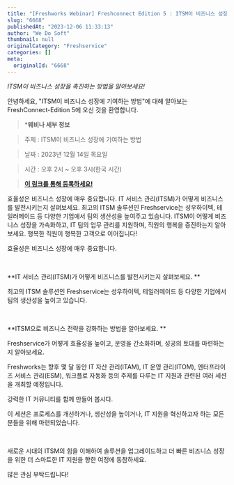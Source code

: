 ```yaml
---
title: "[Freshworks Webinar] Freshconnect Edition 5 : ITSM이 비즈니스 성장에 기여하는 방법"
slug: "6668"
publishedAt: "2023-12-06 11:33:13"
author: "We Do Soft"
thumbnail: null
originalCategory: "Freshservice"
categories: []
meta:
  originalId: "6668"
---
```


*ITSM이 비즈니스 성장을 촉진하는 방법을 알아보세요!*

안녕하세요, "ITSM이 비즈니스 성장에 기여하는 방법"에 대해 알아보는 FreshConnect-Edition 5에 오신 것을 환영합니다.

> 

> ***웨비나 세부 정보**

> 주제 : ITSM이 비즈니스 성장에 기여하는 방법

> 날짜 : 2023년 12월 14일 목요일

> 시간 : 오후 2시 ~ 오후 3시(한국 시간)

> **[이 링크를 통해 등록하세요!](https://streaklinks.com/Bwxg1y6TU3Hpdx-F3weu0Vwq/https%3A%2F%2Ffreshworks.zoom.us%2Fwebinar%2Fregister%2F7417012471223%2FWN_Wx4mP74XQGiQ7yxuosuXEg)**
> 
> 

효율성은 비즈니스 성장에 매우 중요합니다. IT 서비스 관리(ITSM)가 어떻게 비즈니스를 발전시키는지 살펴보세요. 최고의 ITSM 솔루션인 Freshservice는 성우하이텍, 테일러메이드 등 다양한 기업에서 팀의 생산성을 높여주고 있습니다. ITSM이 어떻게 비즈니스 성장을 가속화하고, IT 팀의 업무 관리를 지원하며, 직원의 행복을 증진하는지 알아보세요. 행복한 직원이 행복한 고객으로 이어집니다!

효율성은 비즈니스 성장에 매우 중요합니다. 

​

**IT 서비스 관리(ITSM)가 어떻게 비즈니스를 발전시키는지 살펴보세요. **

최고의 ITSM 솔루션인 Freshservice는 성우하이텍, 테일러메이드 등 다양한 기업에서 팀의 생산성을 높이고 있습니다.

​

**ITSM으로 비즈니스 전략을 강화하는 방법을 알아보세요. **

Freshservice가 어떻게 효율성을 높이고, 운영을 간소화하며, 성공의 토대를 마련하는지 알아보세요.

Freshworks는 향후 몇 달 동안 IT 자산 관리(ITAM), IT 운영 관리(ITOM), 엔터프라이즈 서비스 관리(ESM), 워크플로 자동화 등의 주제를 다루는 IT 지원과 관련된 여러 세션을 개최할 예정입니다.

강력한 IT 커뮤니티를 함께 만들어 봅시다. 

이 세션은 프로세스를 개선하거나, 생산성을 높이거나, IT 지원을 혁신하고자 하는 모든 분들을 위해 마련되었습니다.

​

새로운 시대의 ITSM의 힘을 이해하여 솔루션을 업그레이드하고 더 빠른 비즈니스 성장을 위한 더 스마트한 IT 지원을 향한 여정에 동참하세요. 

많은 관심 부탁드립니다!
